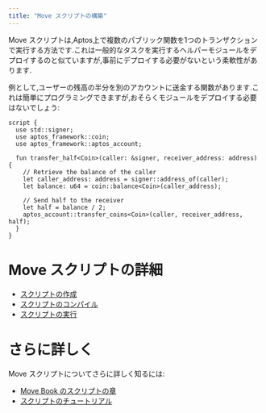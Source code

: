 ```yaml
---
title: "Move スクリプトの構築"
---
```


Move スクリプトは,Aptos上で複数のパブリック関数を1つのトランザクションで実行する方法です.これは一般的なタスクを実行するヘルパーモジュールをデプロイするのと似ていますが,事前にデプロイする必要がないという柔軟性があります.

例として,ユーザーの残高の半分を別のアカウントに送金する関数があります.これは簡単にプログラミングできますが,おそらくモジュールをデプロイする必要はないでしょう:

```move
script {
  use std::signer;
  use aptos_framework::coin;
  use aptos_framework::aptos_account;

  fun transfer_half<Coin>(caller: &signer, receiver_address: address) {
    // Retrieve the balance of the caller
    let caller_address: address = signer::address_of(caller);
    let balance: u64 = coin::balance<Coin>(caller_address);

    // Send half to the receiver
    let half = balance / 2;
    aptos_account::transfer_coins<Coin>(caller, receiver_address, half);
  }
}
```

# Move スクリプトの詳細

- [スクリプトの作成](/ja/build/smart-contracts/scripts/writing-scripts)
- [スクリプトのコンパイル](/ja/build/smart-contracts/scripts/compiling-scripts)
- [スクリプトの実行](/ja/build/smart-contracts/scripts/running-scripts)

# さらに詳しく

Move スクリプトについてさらに詳しく知るには:

- [Move Book のスクリプトの章](/ja/build/smart-contracts/book/modules-and-scripts)
- [スクリプトのチュートリアル](/ja/build/smart-contracts/scripts/script-tutorial)
